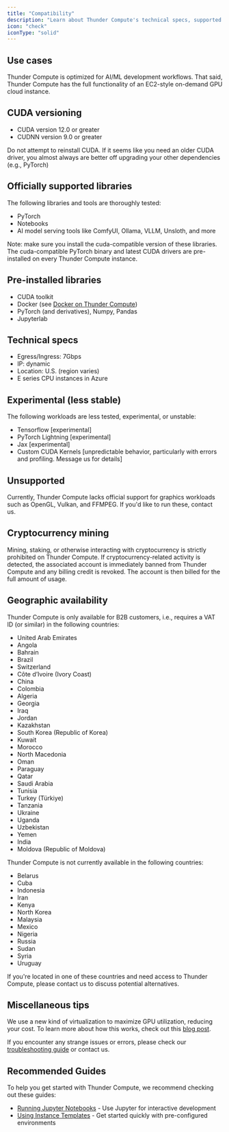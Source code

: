 ```yaml
---
title: "Compatibility"
description: "Learn about Thunder Compute's technical specs, supported AI/ML libraries (PyTorch, Hugging Face), limitations, and strengths"
icon: "check"
iconType: "solid"
---
```


## Use cases

Thunder Compute is optimized for AI/ML development workflows. That said, Thunder Compute has the full functionality of an EC2-style on-demand GPU cloud instance.

## CUDA versioning

- CUDA version 12.0 or greater
- CUDNN version 9.0 or greater

<Warning>
  Do not attempt to reinstall CUDA. If it seems like you need an older CUDA driver, you almost always are better off upgrading your other dependencies (e.g., PyTorch)
</Warning>

## Officially supported libraries

The following libraries and tools are thoroughly tested:

- PyTorch
- Notebooks
- AI model serving tools like ComfyUI, Ollama, VLLM, Unsloth, and more

Note: make sure you install the cuda-compatible version of these libraries. The cuda-compatible PyTorch binary and latest CUDA drivers are pre-installed on every Thunder Compute instance.

## Pre-installed libraries

- CUDA toolkit
- Docker (see [Docker on Thunder Compute](/guides/using-docker-on-thundercompute))
- PyTorch (and derivatives), Numpy, Pandas
- Jupyterlab

## Technical specs

- Egress/Ingress: 7Gbps
- IP: dynamic
- Location: U.S. (region varies)
- E series CPU instances in Azure

## Experimental (less stable)

The following workloads are less tested, experimental, or unstable:

- Tensorflow [experimental]
- PyTorch Lightning [experimental]
- Jax [experimental]
- Custom CUDA Kernels [unpredictable behavior, particularly with errors and profiling. Message us for details]

## Unsupported

Currently, Thunder Compute lacks official support for graphics workloads such as OpenGL, Vulkan, and FFMPEG. If you'd like to run these, contact us.

## Cryptocurrency mining

Mining, staking, or otherwise interacting with cryptocurrency is strictly prohibited on Thunder Compute. If cryptocurrency-related activity is detected, the associated account is immediately banned from Thunder Compute and any billing credit is revoked. The account is then billed for the full amount of usage.

## Geographic availability

Thunder Compute is only available for B2B customers, i.e., requires a VAT ID (or similar) in the following countries:

- United Arab Emirates
- Angola
- Bahrain
- Brazil
- Switzerland
- Côte d’Ivoire (Ivory Coast)
- China
- Colombia
- Algeria
- Georgia
- Iraq
- Jordan
- Kazakhstan
- South Korea (Republic of Korea)
- Kuwait
- Morocco
- North Macedonia
- Oman
- Paraguay
- Qatar
- Saudi Arabia
- Tunisia
- Turkey (Türkiye)
- Tanzania
- Ukraine
- Uganda
- Uzbekistan
- Yemen
- India
- Moldova (Republic of Moldova)

Thunder Compute is not currently available in the following countries:

- Belarus
- Cuba
- Indonesia
- Iran
- Kenya
- North Korea
- Malaysia
- Mexico
- Nigeria
- Russia
- Sudan
- Syria
- Uruguay

If you're located in one of these countries and need access to Thunder Compute, please contact us to discuss potential alternatives.

## Miscellaneous tips

We use a new kind of virtualization to maximize GPU utilization, reducing your cost. To learn more about how this works, check out this [blog post](https://www.thundercompute.com/blog/how-thunder-compute-works-gpu-over-tcp).

If you encounter any strange issues or errors, please check our [troubleshooting guide](/docs/troubleshooting) or contact us.

## Recommended Guides

To help you get started with Thunder Compute, we recommend checking out these guides:

- [Running Jupyter Notebooks](/guides/running-jupyter-notebooks-on-thunder-compute) - Use Jupyter for interactive development
- [Using Instance Templates](/guides/using-instance-templates) - Get started quickly with pre-configured environments